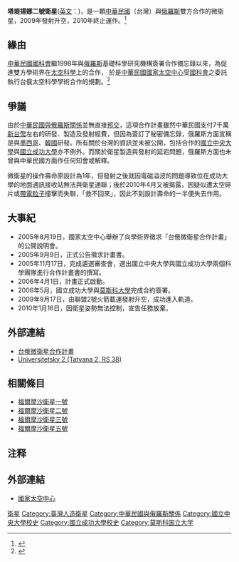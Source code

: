 {{Infobox Spacecraft|
| name                  = 塔堤揚娜二號<br>Universitetsky-Tatyana-2
| image                 = 
| image_caption         = 
| insignia              = 
| mission_type          = Technology
| operator              = [[莫斯科國立大學|莫斯科國立大學]]
| website               = 
| COSPAR_ID             = 2009-049D
| SATCAT                = 35868
| mission_duration      = 
| spacecraft_type       = 
| spacecraft_bus        = 
| manufacturer          = 
| dry_mass              = 
| launch_mass           = 
| power                 = 
| launch_date           = {{start-date|17 September 2009, 15:55:07|timezone=yes}} UTC<ref name="launchlog">{{cite web|url=http://planet4589.org/space/log/launchlog.txt|title=Launch Log|first=Jonathan|last=McDowell|work=Jonathan's Space Page|accessdate=6 July 2014|archive-date=2017-08-23|archive-url=https://web.archive.org/web/20170823205415/http://planet4589.org/space/log/launchlog.txt|dead-url=no}}</ref>
| launch_rocket         = [[Soyuz-2_(rocket)|Soyuz-2-1b]]/[[Fregat|Fregat]]
| launch_site           = [[貝科奴太空發射場|貝科奴太空發射場]][[拜科努尔航天发射场31号发射台|31號發射場]]
| launch_contractor     = 
| disposal_type         = 
| deactivated           = 
| last_contact          = 
| decay_date            = 
| orbit_epoch           = 6 July 2014, 02:36:45 UTC<ref name="n2yo">{{cite web|url=http://www.n2yo.com/satellite/?s=35868|title=TATIANA 2 Satellite details 2009-049D NORAD 35868|work=N2YO|date=6 July 2014|accessdate=6 July 2014|archive-date=2020-11-27|archive-url=https://web.archive.org/web/20201127133516/https://www.n2yo.com/satellite/?s=35868|dead-url=no}}</ref>
| orbit_reference       = [[地心軌道|地心軌道]]
| orbit_regime          = [[近地軌道|近地軌道]]
| orbit_periapsis       = {{convert|820|km|mi}}
| orbit_apoapsis        = {{convert|827|km|mi}}
| orbit_inclination     = 98.54 degrees
| orbit_period          = 101.22 minutes
| apsis                 = gee
}}

'''塔堤揚娜二號衛星'''([[英文|英文]]：{{lang|en|'''Tatyana-II'''}})，是一顆[[中華民國|中華民國]]（台灣）與[[俄羅斯|俄羅斯]]雙方合作的微衛星，2009年發射升空，2010年終止運作。<ref>{{Cite web |url=https://www.nspo.narl.org.tw/tw2015/info/news.shtml?id=000306&hid=4FEZdwABGA |title=台俄合作ESEMS微衛星新聞稿 |access-date=2019-01-05 |archive-url=https://web.archive.org/web/20181107010327/https://www.nspo.narl.org.tw/tw2015/info/news.shtml?id=000306&hid=4FEZdwABGA |archive-date=2018-11-07 |dead-url=yes }}</ref>

==緣由==
[[中華民國|中華民國]][[國科會|國科會]]繼1998年與[[俄羅斯|俄羅斯]]基礎科學研究機構簽署合作備忘錄以來，為促進雙方學術界在[[太空|太空]][[科學|科學]]上的合作， 於是[[中華民國國家太空中心|中華民國國家太空中心]]受[[國科會|國科會]]之委託執行台俄太空科學學術合作的規劃。<ref>{{Cite web |url=https://www.narlabs.org.tw/xmdoc/cont?xsmsid=0I148622737263495777&sid=0I163429206852988892 |title=台灣科學界的第一次! 自製微衛星酬載與太空飛行測試 |accessdate=2019-01-05 |archive-date=2018-11-07 |archive-url=https://web.archive.org/web/20181107072754/https://www.narlabs.org.tw/xmdoc/cont?xsmsid=0I148622737263495777&sid=0I163429206852988892 |dead-url=no }}</ref>

==爭議==
由於[[中華民國與俄羅斯關係|中華民國與俄羅斯關係]]並無直接[[邦交|邦交]]，這項合作計畫雖然中華民國支付7千萬[[新台幣|新台幣]]左右的研發、製造及發射經費，但因為簽訂了秘密備忘錄，俄羅斯方面宣稱是與[[墨西哥|墨西哥]]、[[韓國|韓國]]研發。所有關於台灣的資訊並未被公開，包括合作的[[國立中央大學|國立中央大學]]與[[國立成功大學|國立成功大學]]亦不例外。而關於衛星製造與發射的延宕問題，俄羅斯方面也未曾與中華民國方面作任何知會或解釋。

微衛星的操作壽命原設計為1年，但發射之後就因電磁溢波的問題導致位在成功大學的地面通訊接收站無法與衛星通聯；後於2010年4月又被揭露，因疑似遭太空碎片或[[帶電粒子|帶電粒子]]撞擊而失聯，「救不回來」，因此不到設計壽命的一半便失去作用。

==大事紀==
*2005年8月19日，國家太空中心舉辦了向學術界徵求「台俄微衛星合作計畫」的公開說明會。
*2005年9月9日，正式公告徵求計畫書。
*2005年11月17日，完成遴選審查會，選出國立中央大學與國立成功大學兩個科學團隊進行合作計畫書的撰寫。
*2006年4月1日，計畫正式啟動。
*2006年5月，國立成功大學與[[莫斯科大學|莫斯科大學]]完成合約簽署。
*2009年9月17日，由聯盟2號火箭載運發射升空，成功進入軌道。
*2010年1月16日，因衛星姿勢無法控制，宣告任務放棄。

==外部連結==
*[https://web.archive.org/web/20110527163141/http://www.nspo.org.tw/2008c/projects/projectESEMS/intro.htm 台俄微衛星合作計畫]
*[http://space.skyrocket.de/doc_sdat/universitetsky-2.htm Universitetsky 2 (Tatyana 2, RS 38)] {{Wayback|url=http://space.skyrocket.de/doc_sdat/universitetsky-2.htm |date=20190716182010 }}

==相關條目==
*[[福爾摩沙衛星一號|福爾摩沙衛星一號]]
*[[福爾摩沙衛星二號|福爾摩沙衛星二號]]
*[[福爾摩沙衛星三號|福爾摩沙衛星三號]]
*[[福爾摩沙衛星五號|福爾摩沙衛星五號]]

== 注释 ==

{{Reflist|2}}

== 外部連結 ==
*[https://web.archive.org/web/19971210220516/http://www.nspo.gov.tw/ 國家太空中心]
{{臺灣太空計畫}}
[[Category:国家太空中心|衛星]]
[[Category:臺灣人造衛星|Category:臺灣人造衛星]]
[[Category:中華民國與俄羅斯關係|Category:中華民國與俄羅斯關係]]
[[Category:國立中央大學校史|Category:國立中央大學校史]]
[[Category:國立成功大學校史|Category:國立成功大學校史]]
[[Category:莫斯科国立大学|Category:莫斯科国立大学]]